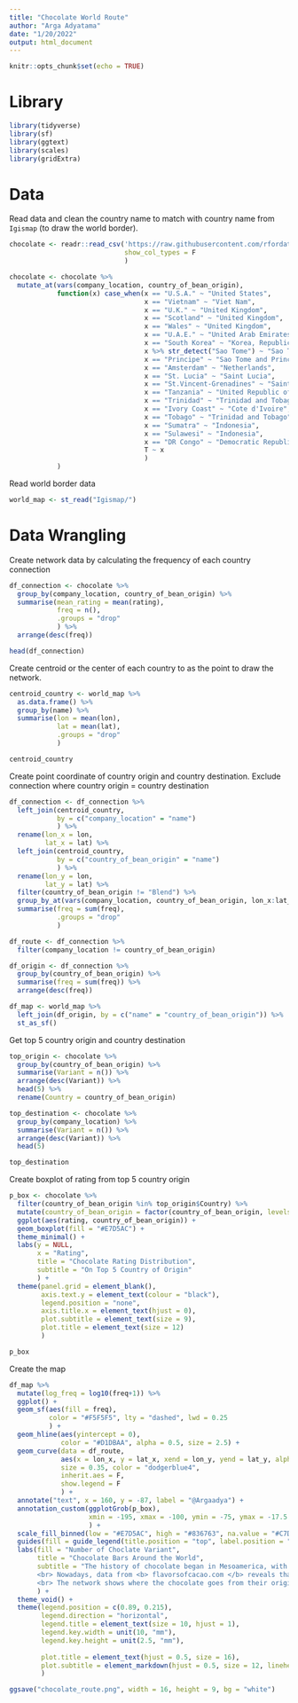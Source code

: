 ```yaml
---
title: "Chocolate World Route"
author: "Arga Adyatama"
date: "1/20/2022"
output: html_document
---
```


```r
knitr::opts_chunk$set(echo = TRUE)
```

# Library

```r
library(tidyverse)
library(sf)
library(ggtext)
library(scales)
library(gridExtra)
```

# Data

Read data and clean the country name to match with country name from `Igismap` (to draw the world border).

```r
chocolate <- readr::read_csv('https://raw.githubusercontent.com/rfordatascience/tidytuesday/master/data/2022/2022-01-18/chocolate.csv',
                             show_col_types = F
                             )

chocolate <- chocolate %>% 
  mutate_at(vars(company_location, country_of_bean_origin),
            function(x) case_when(x == "U.S.A." ~ "United States",
                                  x == "Vietnam" ~ "Viet Nam",
                                  x == "U.K." ~ "United Kingdom",
                                  x == "Scotland" ~ "United Kingdom",
                                  x == "Wales" ~ "United Kingdom",
                                  x == "U.A.E." ~ "United Arab Emirates",
                                  x == "South Korea" ~ "Korea, Republic of",
                                  x %>% str_detect("Sao Tome") ~ "Sao Tome and Principe",
                                  x == "Principe" ~ "Sao Tome and Principe",
                                  x == "Amsterdam" ~ "Netherlands",
                                  x == "St. Lucia" ~ "Saint Lucia",
                                  x == "St.Vincent-Grenadines" ~ "Saint Vincent and the Grenadines",
                                  x == "Tanzania" ~ "United Republic of Tanzania",
                                  x == "Trinidad" ~ "Trinidad and Tobago",
                                  x == "Ivory Coast" ~ "Cote d'Ivoire",
                                  x == "Tobago" ~ "Trinidad and Tobago",
                                  x == "Sumatra" ~ "Indonesia",
                                  x == "Sulawesi" ~ "Indonesia",
                                  x == "DR Congo" ~ "Democratic Republic of the Congo",
                                  T ~ x
                                  )
            )
```

Read world border data

```r
world_map <- st_read("Igismap/")
```

# Data Wrangling

Create network data by calculating the frequency of each country connection

```r
df_connection <- chocolate %>% 
  group_by(company_location, country_of_bean_origin) %>% 
  summarise(mean_rating = mean(rating),
            freq = n(),
            .groups = "drop"
            ) %>% 
  arrange(desc(freq))

head(df_connection)
```

Create centroid or the center of each country to as the point to draw the network.

```r
centroid_country <- world_map %>% 
  as.data.frame() %>% 
  group_by(name) %>% 
  summarise(lon = mean(lon),
            lat = mean(lat),
            .groups = "drop"
            ) 

centroid_country
```

Create point coordinate of country origin and country destination. Exclude connection where country origin = country destination

```r
df_connection <- df_connection %>% 
  left_join(centroid_country,
            by = c("company_location" = "name")
            ) %>% 
  rename(lon_x = lon,
         lat_x = lat) %>% 
  left_join(centroid_country,
            by = c("country_of_bean_origin" = "name")
            ) %>% 
  rename(lon_y = lon,
         lat_y = lat) %>% 
  filter(country_of_bean_origin != "Blend") %>% 
  group_by_at(vars(company_location, country_of_bean_origin, lon_x:lat_y)) %>% 
  summarise(freq = sum(freq),
            .groups = "drop"
            )

df_route <- df_connection %>% 
  filter(company_location != country_of_bean_origin)
```

```r
df_origin <- df_connection %>% 
  group_by(country_of_bean_origin) %>% 
  summarise(freq = sum(freq)) %>% 
  arrange(desc(freq))

df_map <- world_map %>% 
  left_join(df_origin, by = c("name" = "country_of_bean_origin")) %>% 
  st_as_sf()
```

Get top 5 country origin and country destination

```r
top_origin <- chocolate %>% 
  group_by(country_of_bean_origin) %>% 
  summarise(Variant = n()) %>% 
  arrange(desc(Variant)) %>% 
  head(5) %>% 
  rename(Country = country_of_bean_origin)

top_destination <- chocolate %>% 
  group_by(company_location) %>% 
  summarise(Variant = n()) %>% 
  arrange(desc(Variant)) %>% 
  head(5) 

top_destination
```

Create boxplot of rating from top 5 country origin

```r
p_box <- chocolate %>% 
  filter(country_of_bean_origin %in% top_origin$Country) %>% 
  mutate(country_of_bean_origin = factor(country_of_bean_origin, levels = rev(top_origin$Country))) %>% 
  ggplot(aes(rating, country_of_bean_origin)) +
  geom_boxplot(fill = "#E7D5AC") +
  theme_minimal() +
  labs(y = NULL,
       x = "Rating",
       title = "Chocolate Rating Distribution",
       subtitle = "On Top 5 Country of Origin"
       ) +
  theme(panel.grid = element_blank(),
        axis.text.y = element_text(colour = "black"),
        legend.position = "none",
        axis.title.x = element_text(hjust = 0),
        plot.subtitle = element_text(size = 9),
        plot.title = element_text(size = 12)
        )

p_box
```

Create the map

```r
df_map %>% 
  mutate(log_freq = log10(freq+1)) %>% 
  ggplot() +
  geom_sf(aes(fill = freq), 
          color = "#F5F5F5", lty = "dashed", lwd = 0.25
          ) +
  geom_hline(aes(yintercept = 0), 
             color = "#D1DBAA", alpha = 0.5, size = 2.5) +
  geom_curve(data = df_route,
             aes(x = lon_x, y = lat_x, xend = lon_y, yend = lat_y, alpha = freq),
             size = 0.35, color = "dodgerblue4",
             inherit.aes = F,
             show.legend = F
             ) +
  annotate("text", x = 160, y = -87, label = "@Argaadya") +
  annotation_custom(ggplotGrob(p_box),
                    xmin = -195, xmax = -100, ymin = -75, ymax = -17.5
                    ) +
  scale_fill_binned(low = "#E7D5AC", high = "#836763", na.value = "#C7DCDA") +
  guides(fill = guide_legend(title.position = "top", label.position = "bottom")) +
  labs(fill = "Number of Choclate Variant",
       title = "Chocolate Bars Around the World",
       subtitle = "The history of chocolate began in Mesoamerica, with fermented beverages made from chocolate dating back to 450 BC (<i>Wikipedia</i>). 
       <br> Nowadays, data from <b> flavorsofcacao.com </b> reveals that most of chocolate bars come from South America, especially <b>Venezuela, Peru, and Ecuador</b>. 
       <br> The network shows where the chocolate goes from their origin country to the chocolate company location. Most of the chocolate goes to <b> North America </b> and <b>EU</b>."
       ) +
  theme_void() +
  theme(legend.position = c(0.89, 0.215),
        legend.direction = "horizontal",
        legend.title = element_text(size = 10, hjust = 1),
        legend.key.width = unit(10, "mm"),
        legend.key.height = unit(2.5, "mm"),
        
        plot.title = element_text(hjust = 0.5, size = 16),
        plot.subtitle = element_markdown(hjust = 0.5, size = 12, lineheight = 1.5)
        )

ggsave("chocolate_route.png", width = 16, height = 9, bg = "white")
```


